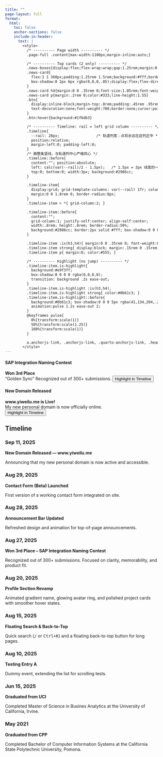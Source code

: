 ```yaml
---
title: ""
page-layout: full
format:
  html:
    toc: false
    anchor-sections: false
    include-in-header:
      text: |
        <style>
          /* ---------- Page width ---------- */
          .page-full .content{max-width:1100px;margin-inline:auto;}

          /* ---------- Top cards (2 only) ---------- */
          .news-boxes{display:flex;flex-wrap:wrap;gap:1.25rem;margin:0 0 2.2rem 0;}
          .news-card{
            flex:1 1 360px;padding:1.25rem 1.5rem;background:#fff;border:1px solid #e6e6e6;border-radius:14px;
            box-shadow:0 2px 6px rgba(0,0,0,.05);display:flex;flex-direction:column;justify-content:space-between
          }
          .news-card h4{margin:0 0 .35rem 0;font-size:1.05rem;font-weight:700}
          .news-card p{margin:.2rem 0;color:#333;line-height:1.55}
          .btn{
            display:inline-block;margin-top:.8rem;padding:.45rem .95rem;background:#2986cc;color:#fff;border-radius:8px;
            text-decoration:none;font-weight:700;border:none;cursor:pointer;transition:background .15s ease-in-out
          }
          .btn:hover{background:#1f6db3}

          /* ---------- Timeline: rail = left grid column ---------- */
          .timeline{
            --rail: 28px;                 /* 轨道列宽：点将永远在这列正中 */
            position:relative;
            margin-left:0; padding-left:0;
          }
          /* 画整条竖线，与轨道列中心严格同心 */
          .timeline::before{
            content:""; position:absolute;
            left: calc(var(--rail)/2 - 1.5px);   /* 1.5px = 3px 线宽的一半 */
            top:0; bottom:0; width:3px; background:#2986cc;
          }

          .timeline-item{
            display:grid; grid-template-columns: var(--rail) 1fr; column-gap:1rem;
            margin:0 0 1.8rem 0; border-radius:8px;
          }
          .timeline-item > *{ grid-column:2; }

          .timeline-item::before{
            content:"";
            grid-column:1; justify-self:center; align-self:center;
            width:.8rem; height:.8rem; border-radius:50%;
            background:#2986cc; border:2px solid #fff; box-shadow:0 0 0 3px #2986cc55;
          }

          .timeline-item :is(h3,h4){ margin:0 0 .35rem 0; font-weight:800; line-height:1.25; }
          .timeline-item strong{ display:block; margin:.15rem 0 .15rem; font-weight:700; }
          .timeline-item p{ margin:0; color:#555; }

          /* ---------- Highlight (no jump) ---------- */
          .timeline-item.is-highlight{
            background:#e9f3ff;
            box-shadow:0 0 0 0 rgba(0,0,0,0);
            transition: background .2s ease-out;
          }
          .timeline-item.is-highlight :is(h3,h4), 
          .timeline-item.is-highlight strong{ color:#0b61c3; }
          .timeline-item.is-highlight::before{
            background:#0b61c3; box-shadow:0 0 0 5px rgba(41,134,204,.28);
            animation:pulse 1.2s ease-out 2;
          }
          @keyframes pulse{
            0%{transform:scale(1)}
            50%{transform:scale(1.25)}
            100%{transform:scale(1)}
          }

          a.anchorjs-link, .anchorjs-link, .quarto-anchorjs-link, .heading-anchor { display:none !important; }
        </style>
---
```


::: {.news-boxes}

::: {.news-card}
#### SAP Integration Naming Contest
**Won 3rd Place**  
“Golden Sync" Recognized out of 300+ submissions. 
<button type="button" class="btn js-mark" data-target="aug-27-2025">Highlight in Timeline</button>
:::

::: {.news-card}
#### New Domain Released
**www.yiweilu.me is Live!**  
My new personal domain is now officially online.  
<button type="button" class="btn js-mark" data-target="sep-11-2025">Highlight in Timeline</button>
:::

:::


## Timeline

::: {.timeline}

::: {.timeline-item}
### <span id="sep-11-2025">Sep 11, 2025</span>
**New Domain Released — www.yiweilu.me**  
<p>Announcing that my new personal domain is now active and accessible.</p>
:::

::: {.timeline-item}
### <span id="aug-29-2025">Aug 29, 2025</span>
**Contact Form (Beta) Launched**  
<p>First version of a working contact form integrated on site.</p>
:::

::: {.timeline-item}
### <span id="aug-28-2025">Aug 28, 2025</span>
**Announcement Bar Updated**  
<p>Refreshed design and animation for top-of-page announcements.</p>
:::

::: {.timeline-item}
### <span id="aug-27-2025">Aug 27, 2025</span>
**Won 3rd Place – SAP Integration Naming Contest**  
<p>Recognized out of 300+ submissions. Focused on clarity, memorability, and product fit.</p>
:::

::: {.timeline-item}
### <span id="aug-20-2025">Aug 20, 2025</span>
**Profile Section Revamp**  
<p>Animated gradient name, glowing avatar ring, and polished project cards with smoother hover states.</p>
:::

::: {.timeline-item}
### <span id="aug-15-2025">Aug 15, 2025</span>
**Floating Search & Back-to-Top**  
<p>Quick search (<kbd>/</kbd> or <kbd>Ctrl+K</kbd>) and a floating back-to-top button for long pages.</p>
:::

::: {.timeline-item}
### <span id="aug-10-2025">Aug 10, 2025</span>
**Testing Entry A**  
<p>Dummy event, extending the list for scrolling tests.</p>
:::

::: {.timeline-item}
### <span id="jun-15-2025">Jun 15, 2025</span>
**Graduated from UCI**  
<p>Completed Master of Science in Busines Analytics at the University of California, Irvine.</p>
:::

::: {.timeline-item}
### <span id="may-15-2021">May 2021</span>
**Graduated from CPP**  
<p>Completed Bachelor of Computer Information Systems at the California State Polytechnic University, Pomona.</p>
:::

:::

<script>
  const clearHi = () =>
    document.querySelectorAll('.timeline-item.is-highlight')
      .forEach(el => el.classList.remove('is-highlight'));

  document.querySelectorAll('.js-mark').forEach(btn => {
    btn.addEventListener('click', () => {
      const id = btn.getAttribute('data-target');
      const span = document.getElementById(id);
      if(!span) return;
      const item = span.closest('.timeline-item');
      if(!item) return;
      clearHi();
      item.classList.add('is-highlight');
      setTimeout(()=> item.classList.remove('is-highlight'), 2500); // 想常驻高亮，可删这行
    });
  });
</script>
